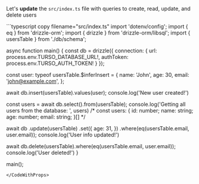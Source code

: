 
Let's **update** the `src/index.ts` file with queries to create, read, update, and delete users

<CodeWithProps dialect={props.dialect} env_variable={props.env_variable}>
```typescript copy filename="src/index.ts"
import 'dotenv/config';
import { eq } from 'drizzle-orm';
import { drizzle } from 'drizzle-orm/libsql';
import { usersTable } from './db/schema';

async function main() {
  const db = drizzle({ 
    connection: { 
        url: process.env.TURSO_DATABASE_URL!, 
        authToken: process.env.TURSO_AUTH_TOKEN!
    }
  });

  const user: typeof usersTable.$inferInsert = {
    name: 'John',
    age: 30,
    email: 'john@example.com',
  };

  await db.insert(usersTable).values(user);
  console.log('New user created!')

  const users = await db.select().from(usersTable);
  console.log('Getting all users from the database: ', users)
  /*
  const users: {
    id: number;
    name: string;
    age: number;
    email: string;
  }[]
  */

  await db
    .update(usersTable)
    .set({
      age: 31,
    })
    .where(eq(usersTable.email, user.email));
  console.log('User info updated!')

  await db.delete(usersTable).where(eq(usersTable.email, user.email));
  console.log('User deleted!')
}

main();
```
</CodeWithProps>